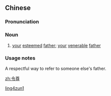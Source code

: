 ==Chinese==
{{zh-forms}}

===Pronunciation===
{{zh-pron
|m=lìngzūn
|c=ling6 zyun1
|mn=lēng-chun
|cat=n
}}

===Noun===
{{zh-noun}}

# {{lb|zh|archaic}} [[your]] [[esteemed]] [[father]]; [[your]] [[venerable]] [[father]]

===Usage notes===
A respectful way to refer to someone else's father.

[[Category:Mandarin archaic terms|ling4zun1]]

[[zh:令尊]]